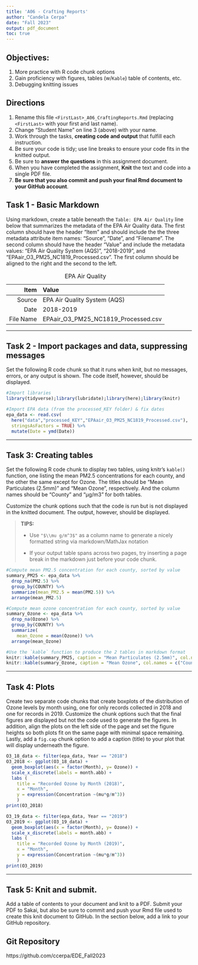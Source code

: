 ```yaml
---
title: 'A06 - Crafting Reports'
author: "Candela Cerpa" 
date: "Fall 2023"
output: pdf_document
toc: true
---
```


## Objectives:

1.  More practice with R code chunk options
1.  Gain proficiency with figures, tables (w/`Kable`) table of contents, etc.
1.  Debugging knitting issues

## Directions

1.  Rename this file `<FirstLast>_A06_CraftingReports.Rmd` (replacing `<FirstLast>` with your first and last name).
1.  Change "Student Name" on line 3 (above) with your name.
1.  Work through the tasks, **creating code and output** that fulfill each instruction.
1.  Be sure your code is tidy; use line breaks to ensure your code fits in the knitted output.
1.  Be sure to **answer the questions** in this assignment document.
1.  When you have completed the assignment, **Knit** the text and code into a single PDF file.
1.  **Be sure that you also commit and push your final Rmd document to your GitHub account**.

## Task 1 - Basic Markdown

Using markdown, create a table beneath the `Table: EPA Air Quality` line below that summarizes the metadata of the EPA Air Quality data. The first column should have the header "Item" and should include the the three metadata attribute item names: "Source", "Date", and "Filename". The second column should have the header "Value" and include the metadata values: "EPA Air Quality System (AQS)", "2018-2019", and "EPAair_O3_PM25_NC1819_Processed.csv". The first column should be aligned to the right and the second to the left.

Table: EPA Air Quality

|        Item|Value                                  |
|-----------:|:--------------------------------------|
|     Source | EPA Air Quality System (AQS)          |
|       Date | 2018-2019                             |
|  File Name | EPAair_O3_PM25_NC1819_Processed.csv   |

---

## Task 2 - Import packages and data, suppressing messages
Set the following R code chunk so that it runs when knit, but no messages, errors, or any output is shown. The code itself, however, should be displayed.

```r
#Import libraries
library(tidyverse);library(lubridate);library(here);library(knitr)

#Import EPA data (from the processed_KEY folder) & fix dates
epa_data <- read.csv(
  here("data","processed_KEY","EPAair_O3_PM25_NC1819_Processed.csv"),
  stringsAsFactors = TRUE) %>% 
  mutate(Date = ymd(Date))
```

---

## Task 3: Creating tables

Set the following R code chunk to display two tables, using knitr's `kable()` function, one listing the mean PM2.5 concentrations for each county, and the other the same except for Ozone. The titles should be "Mean Particulates (2.5mm)" and "Mean Ozone", respectively. And the column names should be "County" and "µg/m3" for both tables.

Customize the chunk options such that the code is run but is not displayed in the knitted document. The output, however, should be displayed.

> **TIPS:**
>
> -   Use `"$\\mu g/m^3$"` as a column name to generate a nicely formatted string via markdown/MathJax notation
>
> -   If your output table spans across two pages, try inserting a page break in the markdown just before your code chunk.

\newpage
```r
#Compute mean PM2.5 concentration for each county, sorted by value
summary_PM25 <- epa_data %>% 
  drop_na(PM2.5) %>% 
  group_by(COUNTY) %>% 
  summarize(mean_PM2.5 = mean(PM2.5)) %>% 
  arrange(mean_PM2.5)

#Compute mean ozone concentration for each county, sorted by value
summary_Ozone <- epa_data %>% 
  drop_na(Ozone) %>% 
  group_by(COUNTY) %>% 
  summarize(
    mean_Ozone = mean(Ozone)) %>% 
  arrange(mean_Ozone)

#Use the `kable` function to produce the 2 tables in markdown format
knitr::kable(summary_PM25, caption = "Mean Particulates (2.5mm)", col.names = c("County","$\\mu g/m^3$"))
knitr::kable(summary_Ozone, caption = "Mean Ozone", col.names = c("County", "$\\mu g/m^3$"))
```

---

## Task 4: Plots

Create two separate code chunks that create boxplots of the distribution of Ozone levels by month using, one for only records collected in 2018 and one for records in 2019. Customize the chunk options such that the final figures are displayed but not the code used to generate the figures. In addition, align the plots on the left side of the page and set the figure heights so both plots fit on the same page with minimal space remaining. Lastly, add a `fig.cap` chunk option to add a caption (title) to your plot that will display underneath the figure.

```r
O3_18_data <- filter(epa_data, Year == "2018")
O3_2018 <- ggplot(O3_18_data) +
  geom_boxplot(aes(x = factor(Month), y= Ozone)) +
  scale_x_discrete(labels = month.abb) +
  labs (
    title = "Recorded Ozone by Month (2018)",
    x = "Month",
    y = expression(Concentration ~(mu*g/m^3))
    )
print(O3_2018)
```

```r
O3_19_data <- filter(epa_data, Year == "2019")
O3_2019 <- ggplot(O3_19_data) +
  geom_boxplot(aes(x = factor(Month), y= Ozone)) +
  scale_x_discrete(labels = month.abb) +
  labs (
    title = "Recorded Ozone by Month (2019)",
    x = "Month",
    y = expression(Concentration ~(mu*g/m^3))
    )
print(O3_2019)
```

---
\newpage

## Task 5: Knit and submit.
Add a table of contents to your document and knit to a PDF. Submit your PDF to Sakai, but also be sure to commit and push your Rmd file used to create this knit document to GitHub. In the section below, add a link to your GitHub repository. 

## Git Repository
https://github.com/ccerpa/EDE_Fall2023
